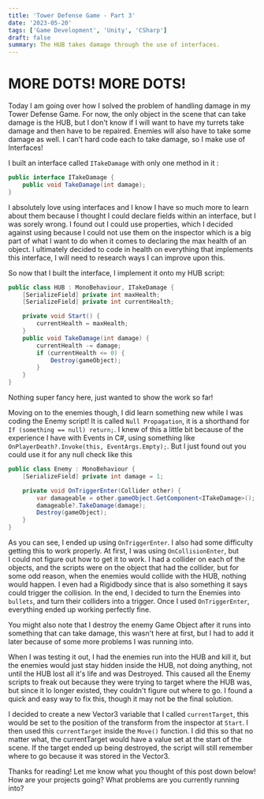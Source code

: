 ```yaml
---
title: 'Tower Defense Game - Part 3'
date: '2023-05-20'
tags: ['Game Development', 'Unity', 'CSharp']
draft: false
summary: The HUB takes damage through the use of interfaces.
---
```


# **MORE DOTS! MORE DOTS!**

Today I am going over how I solved the problem of handling damage in my Tower Defense Game. For now, the only object in the scene that can take damage is the HUB, but I don't know if I will want to have my turrets take damage and then have to be repaired. Enemies will also have to take some damage as well. I can't hard code each to take damage, so I make use of Interfaces!

I built an interface called `ITakeDamage` with only one method in it :

```csharp
public interface ITakeDamage {
    public void TakeDamage(int damage);
}
```

I absolutely love using interfaces and I know I have so much more to learn about them because I thought I could declare fields within an interface, but I was sorely wrong. I found out I could use properties, which I decided against using because I could not use them on the inspector which is a big part of what I want to do when it comes to declaring the max health of an object. I ultimately decided to code in health on everything that implements this interface, I will need to research ways I can improve upon this.

So now that I built the interface, I implement it onto my HUB script:

```csharp
public class HUB : MonoBehaviour, ITakeDamage {
    [SerializeField] private int maxHealth;
    [SerializeField] private int currentHealth;

    private void Start() {
        currentHealth = maxHealth;
    }
    public void TakeDamage(int damage) {
        currentHealth -= damage;
        if (currentHealth <= 0) {
            Destroy(gameObject);
        }
    }
}
```

Nothing super fancy here, just wanted to show the work so far!

Moving on to the enemies though, I did learn something new while I was coding the Enemy script! It is called `Null Propagation`, it is a shorthand for `If (something == null) return;`. I knew of this a little bit because of the experience I have with Events in C#, using something like `OnPlayerDeath?.Invoke(this, EventArgs.Empty);`. But I just found out you could use it for any null check like this

```csharp
public class Enemy : MonoBehaviour {
    [SerializeField] private int damage = 1;

    private void OnTriggerEnter(Collider other) {
        var damageable = other.gameObject.GetComponent<ITakeDamage>();
        damageable?.TakeDamage(damage);
        Destroy(gameObject);
    }
}
```

As you can see, I ended up using `OnTriggerEnter`. I also had some difficulty getting this to work properly. At first, I was using `OnCollisionEnter`, but I could not figure out how to get it to work. I had a collider on each of the objects, and the scripts were on the object that had the collider, but for some odd reason, when the enemies would collide with the HUB, nothing would happen. I even had a Rigidbody since that is also something it says could trigger the collision. In the end, I decided to turn the Enemies into `bullets`, and turn their colliders into a trigger. Once I used `OnTriggerEnter`, everything ended up working perfectly fine.

You might also note that I destroy the enemy Game Object after it runs into something that can take damage, this wasn't here at first, but I had to add it later because of some more problems I was running into.

When I was testing it out, I had the enemies run into the HUB and kill it, but the enemies would just stay hidden inside the HUB, not doing anything, not until the HUB lost all it's life and was Destroyed. This caused all the Enemy scripts to freak out because they were trying to target where the HUB was, but since it lo longer existed, they couldn't figure out where to go. I found a quick and easy way to fix this, though it may not be the final solution.

I decided to create a new Vector3 variable that I called `currentTarget`, this would be set to the position of the transform from the inspector at `Start`. I then used this `currentTarget` inside the `Move()` function. I did this so that no matter what, the currentTarget would have a value set at the start of the scene. If the target ended up being destroyed, the script will still remember where to go because it was stored in the Vector3. ‍

Thanks for reading! Let me know what you thought of this post down below! How are your projects going? What problems are you currently running into?
